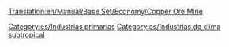[[Translation:en/Manual/Base Set/Economy/Copper Ore Mine]]

{{es/Industrias| nombre=Mina de cobre
| imagen=Copperoremine.png
| climas=[[es/Subtropical|Subtropical]]
| acepta=Nada
| produce=[[es/Manual/Base Set/Economy/Mineral de cobre|Mineral de cobre]]
| notas=
}}{{en/-}}

[[Category:es/Industrias primarias]]
[[Category:es/Industrias de clima subtropical]]